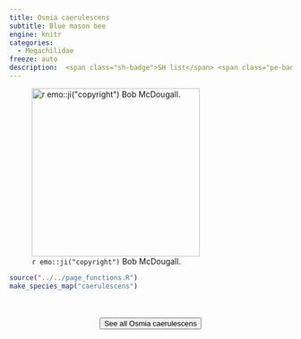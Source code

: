```yaml
---
title: Osmia caerulescens
subtitle: Blue mason bee
engine: knitr
categories:
  - Megachilidae
freeze: auto
description:  <span class="sh-badge">SH list</span> <span class="pe-badge">PM Evidence</span>
---
```

![`r emo::ji("copyright")` Bob McDougall.](https://inaturalist-open-data.s3.amazonaws.com/photos/9237057/large.jpeg){height=300}





```r
source("../../page_functions.R")
make_species_map("caerulescens")
```
<br><br>
<center>


<a href="https://inaturalist.ca/observations?place_id=7085&quality_grade=research&subview=map&taxon_id=199124"><button type="button" class="btn btn-secondary">See all Osmia caerulescens <i class="fa-solid fa-arrow-up-right-from-square"></i> </button></a>
</center>
